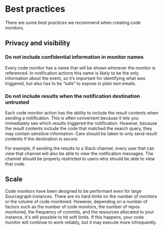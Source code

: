 # Best practices

There are some best practices we recommend when creating code monitors.

## Privacy and visibility

### Do not include confidential information in monitor names

Every code monitor has a name that will be shown wherever the monitor is referenced. In notification actions this name is likely to be the only information about the event, so it’s important for identifying what was triggered, but also has to be “safe” to expose in plain text emails.

### Do not include results when the notification destination untrusted

Each code monitor action has the ability to include the result contents when sending a notification. This is often convenient because it lets you immediately see which results triggered the notification. However, because the result contents include the code that matched the search query, they may contain sensitive information. Care should be taken to only send result contents if the destination is secure.

For example, if sending the results to a Slack channel, every user that can view that channel will also be able to view the notification messages. The channel should be properly restricted to users who should be able to view that code.

## Scale

Code monitors have been designed to be performant even for large Sourcegraph instances. There are no hard limits on the number of monitors or the volume of code monitored. However, depending on a number of factors such as the number of code monitors, the number of repos monitored, the frequency of commits, and the resources allocated to your instance, it's still possible to hit soft limits. If this happens, your code monitor will continue to work reliably, but it may execute more infrequently.
